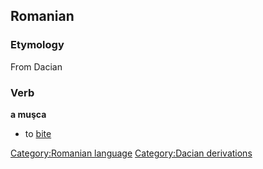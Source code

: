 == Romanian ==
=== Etymology ===
From Dacian
=== Verb ===
'''a muşca'''

* to [[bite]]

[[Category:Romanian language]]
[[Category:Dacian derivations]]